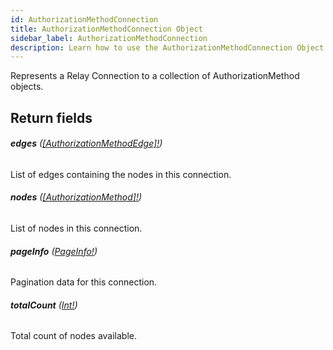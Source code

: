 ```yaml
---
id: AuthorizationMethodConnection
title: AuthorizationMethodConnection Object
sidebar_label: AuthorizationMethodConnection
description: Learn how to use the AuthorizationMethodConnection Object for Prismatic's API.
---
```


Represents a Relay Connection to a collection of AuthorizationMethod objects.

## Return fields

###### <b>edges</b> ([[AuthorizationMethodEdge]!](api/schema/object/AuthorizationMethodEdge.mdx))

List of edges containing the nodes in this connection.

###### <b>nodes</b> ([[AuthorizationMethod]!](api/schema/object/AuthorizationMethod.mdx))

List of nodes in this connection.

###### <b>pageInfo</b> ([PageInfo!](api/schema/object/PageInfo.mdx))

Pagination data for this connection.

###### <b>totalCount</b> ([Int!](api/schema/scalar/Int.mdx))

Total count of nodes available.
